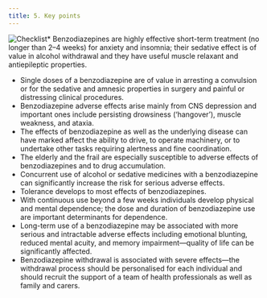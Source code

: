 ```yaml
---
title: 5. Key points
---
```



![Checklist](../../assets/con134939.jpg)* Benzodiazepines are highly effective short-term treatment (no longer than 2–4 weeks) for anxiety and insomnia; their sedative effect is of value in alcohol withdrawal and they have useful muscle relaxant and antiepileptic properties.
* Single doses of a benzodiazepine are of value in arresting a convulsion or for the sedative and amnesic properties in surgery and painful or distressing clinical procedures.
* Benzodiazepine adverse effects arise mainly from CNS depression and important ones include persisting drowsiness (‘hangover’), muscle weakness, and ataxia.
* The effects of benzodiazepine as well as the underlying disease can have marked affect the ability to drive, to operate machinery, or to undertake other tasks requiring alertness and fine coordination.
* The elderly and the frail are especially susceptible to adverse effects of benzodiazepines and to drug accumulation.
* Concurrent use of alcohol or sedative medicines with a benzodiazepine can significantly increase the risk for serious adverse effects.
* Tolerance develops to most effects of benzodiazepines.
* With continuous use beyond a few weeks individuals develop physical and mental dependence; the dose and duration of benzodiazepine use are important determinants for dependence.
* Long-term use of a benzodiazepine may be associated with more serious and intractable adverse effects including emotional blunting, reduced mental acuity, and memory impairment—quality of life can be significantly affected.
* Benzodiazepine withdrawal is associated with severe effects—the withdrawal process should be personalised for each individual and should recruit the support of a team of health professionals as well as family and carers.
